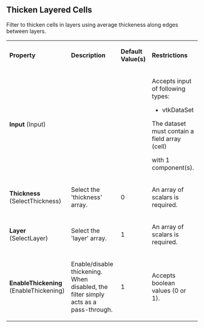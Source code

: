 
==Thicken Layered Cells==


Filter to thicken cells in layers using average thickeness along edges between layers.


{| class="PropertiesTable" border="1" cellpadding="5"
|-
| '''Property'''
| '''Description'''
| '''Default Value(s)'''
| '''Restrictions'''

|-
|'''Input''' (Input)
|

|

|
Accepts input of following types:
* vtkDataSet
The dataset must contain a field array (cell)

with 1 component(s).

|-
|'''Thickness''' (SelectThickness)
|
Select the 'thickness' array.
|
0
|
An array of scalars is required.
|-
|'''Layer''' (SelectLayer)
|
Select the 'layer' array.
|
1
|
An array of scalars is required.
|-
|'''EnableThickening''' (EnableThickening)
|

Enable/disable thickening. When disabled, the filter simply acts as a
pass-through.

|
1
|
Accepts boolean values (0 or 1).

|}


